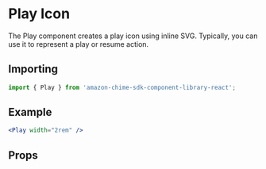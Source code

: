

# Play Icon

The Play component creates a play icon using inline SVG. Typically, you can use it to represent a play or resume action.

## Importing

```javascript
import { Play } from 'amazon-chime-sdk-component-library-react';
```

## Example

<ThemeProvider theme={lightTheme}>
  <Preview>
    <Play width="2rem" />
  </Preview>
</ThemeProvider>

```jsx
<Play width="2rem" />
```

## Props

<Props of={Play} />
